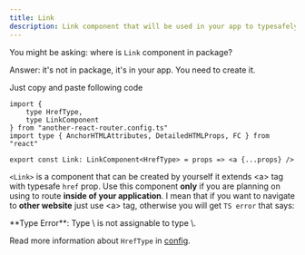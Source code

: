```yaml
---
title: Link
description: Link component that will be used in your app to typesafely route
---
```


You might be asking: where is `Link` component in package?

Answer: it's not in package, it's in your app. You need to create it.

Just copy and paste following code

```tsx title="/src/routes/home-page.tsx" /HrefType/
import {
	type HrefType,
	type LinkComponent
} from "another-react-router.config.ts"
import type { AnchorHTMLAttributes, DetailedHTMLProps, FC } from "react"

export const Link: LinkComponent<HrefType> = props => <a {...props} />
```

`<Link>` is a component that can be created by yourself it extends \<a> tag with typesafe `href` prop. Use this component **only** if you are planning on using to route **inside of your application**. I mean that if you want to navigate to **other website** just use \<a> tag, otherwise you will get `TS error` that says:

<Callout className="mt-6" variant="destructive">
**Type Error**: Type \<YOUR_HREF_TYPE> is not assignable to type \<HREF_TYPE>.
</Callout>

Read more information about `HrefType` in [config](/docs/config).
